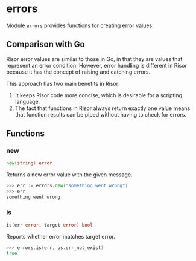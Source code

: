 # errors

Module `errors` provides functions for creating error values.

## Comparison with Go

Risor error values are similar to those in Go, in that they are values that
represent an error condition. However, error handling is different in Risor
because it has the concept of raising and catching errors.

This approach has two main benefits in Risor:

1. It keeps Risor code more concise, which is desirable for a scripting language.
2. The fact that functions in Risor always return exactly one value means that
   function results can be piped without having to check for errors.

## Functions

### new

```go filename="Function signature"
new(string) error
```

Returns a new error value with the given message.

```go filename="Example"
>>> err := errors.new("something went wrong")
>>> err
something went wrong
```

### is

```go filename="Function signature"
is(err error, target error) bool
```

Reports whether error matches target error.

```go filename="Example"
>>> errors.is(err, os.err_not_exist)
true
```